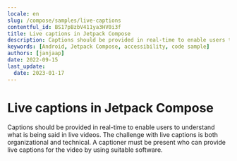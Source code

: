 ```yaml
---
locale: en
slug: /compose/samples/live-captions
contentful_id: BS17pBzbV411ya3HV0i3f
title: Live captions in Jetpack Compose
description: Captions should be provided in real-time to enable users to understand what is being said in live videos.
keywords: [Android, Jetpack Compose, accessibility, code sample]
authors: [janjaap]
date: 2022-09-15
last_update:
  date: 2023-01-17
---
```


# Live captions in Jetpack Compose

Captions should be provided in real-time to enable users to understand what is being said in live videos. The challenge with live captions is both organizational and technical. A captioner must be present who can provide live captions for the video by using suitable software.

<CodeSample id="media-captions-live" platform="compose" locale="en"/>
